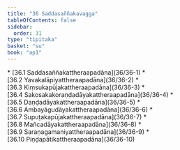 ```yaml
---
title: "36 Saddasaññakavagga"
tableOfContents: false
sidebar:
  order: 31
type: "tipitaka"
basket: "su"
book: "ap1"
---
```



<DynamicBreadcrumb />



<TableOfContents book="ap1" section="36">
* [36.1 Saddasaññakattheraapadāna](36/36-1)
* [36.2 Yavakalāpiyattheraapadāna](36/36-2)
* [36.3 Kiṃsukapūjakattheraapadāna](36/36-3)
* [36.4 Sakosakakoraṇḍadāyakattheraapadāna](36/36-4)
* [36.5 Daṇḍadāyakattheraapadāna](36/36-5)
* [36.6 Ambayāgudāyakattheraapadāna](36/36-6)
* [36.7 Supuṭakapūjakattheraapadāna](36/36-7)
* [36.8 Mañcadāyakattheraapadāna](36/36-8)
* [36.9 Saraṇagamaniyattheraapadāna](36/36-9)
* [36.10 Piṇḍapātikattheraapadāna](36/36-10)
</TableOfContents>